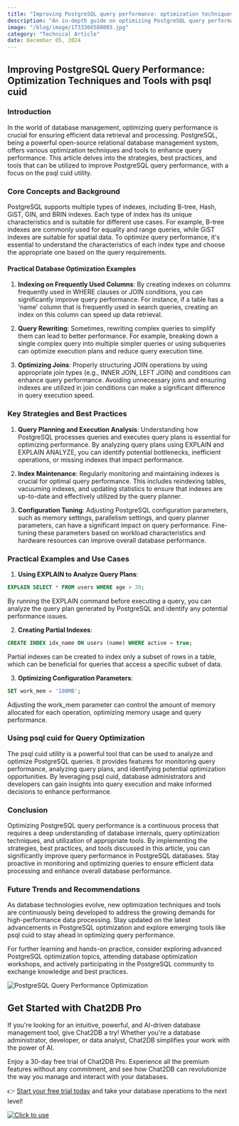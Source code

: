 ```yaml
---
title: "Improving PostgreSQL query performance: optimization techniques and tools with psql cuid"
description: "An in-depth guide on optimizing PostgreSQL query performance using various techniques and tools like psql cuid."
image: "/blog/image/1733366588003.jpg"
category: "Technical Article"
date: December 05, 2024
---
```


## Improving PostgreSQL Query Performance: Optimization Techniques and Tools with psql cuid

### Introduction

In the world of database management, optimizing query performance is crucial for ensuring efficient data retrieval and processing. PostgreSQL, being a powerful open-source relational database management system, offers various optimization techniques and tools to enhance query performance. This article delves into the strategies, best practices, and tools that can be utilized to improve PostgreSQL query performance, with a focus on the psql cuid utility.

### Core Concepts and Background

PostgreSQL supports multiple types of indexes, including B-tree, Hash, GiST, GIN, and BRIN indexes. Each type of index has its unique characteristics and is suitable for different use cases. For example, B-tree indexes are commonly used for equality and range queries, while GiST indexes are suitable for spatial data. To optimize query performance, it's essential to understand the characteristics of each index type and choose the appropriate one based on the query requirements.

#### Practical Database Optimization Examples

1. **Indexing on Frequently Used Columns**: By creating indexes on columns frequently used in WHERE clauses or JOIN conditions, you can significantly improve query performance. For instance, if a table has a 'name' column that is frequently used in search queries, creating an index on this column can speed up data retrieval.

2. **Query Rewriting**: Sometimes, rewriting complex queries to simplify them can lead to better performance. For example, breaking down a single complex query into multiple simpler queries or using subqueries can optimize execution plans and reduce query execution time.

3. **Optimizing Joins**: Properly structuring JOIN operations by using appropriate join types (e.g., INNER JOIN, LEFT JOIN) and conditions can enhance query performance. Avoiding unnecessary joins and ensuring indexes are utilized in join conditions can make a significant difference in query execution speed.

### Key Strategies and Best Practices

1. **Query Planning and Execution Analysis**: Understanding how PostgreSQL processes queries and executes query plans is essential for optimizing performance. By analyzing query plans using EXPLAIN and EXPLAIN ANALYZE, you can identify potential bottlenecks, inefficient operations, or missing indexes that impact performance.

2. **Index Maintenance**: Regularly monitoring and maintaining indexes is crucial for optimal query performance. This includes reindexing tables, vacuuming indexes, and updating statistics to ensure that indexes are up-to-date and effectively utilized by the query planner.

3. **Configuration Tuning**: Adjusting PostgreSQL configuration parameters, such as memory settings, parallelism settings, and query planner parameters, can have a significant impact on query performance. Fine-tuning these parameters based on workload characteristics and hardware resources can improve overall database performance.

### Practical Examples and Use Cases

1. **Using EXPLAIN to Analyze Query Plans**:

```sql
EXPLAIN SELECT * FROM users WHERE age > 30;
```

By running the EXPLAIN command before executing a query, you can analyze the query plan generated by PostgreSQL and identify any potential performance issues.

2. **Creating Partial Indexes**:

```sql
CREATE INDEX idx_name ON users (name) WHERE active = true;
```

Partial indexes can be created to index only a subset of rows in a table, which can be beneficial for queries that access a specific subset of data.

3. **Optimizing Configuration Parameters**:

```sql
SET work_mem = '100MB';
```

Adjusting the work_mem parameter can control the amount of memory allocated for each operation, optimizing memory usage and query performance.

### Using psql cuid for Query Optimization

The psql cuid utility is a powerful tool that can be used to analyze and optimize PostgreSQL queries. It provides features for monitoring query performance, analyzing query plans, and identifying potential optimization opportunities. By leveraging psql cuid, database administrators and developers can gain insights into query execution and make informed decisions to enhance performance.

### Conclusion

Optimizing PostgreSQL query performance is a continuous process that requires a deep understanding of database internals, query optimization techniques, and utilization of appropriate tools. By implementing the strategies, best practices, and tools discussed in this article, you can significantly improve query performance in PostgreSQL databases. Stay proactive in monitoring and optimizing queries to ensure efficient data processing and enhance overall database performance.

### Future Trends and Recommendations

As database technologies evolve, new optimization techniques and tools are continuously being developed to address the growing demands for high-performance data processing. Stay updated on the latest advancements in PostgreSQL optimization and explore emerging tools like psql cuid to stay ahead in optimizing query performance.

For further learning and hands-on practice, consider exploring advanced PostgreSQL optimization topics, attending database optimization workshops, and actively participating in the PostgreSQL community to exchange knowledge and best practices.

![PostgreSQL Query Performance Optimization](https://example.com/postgresql-query-performance.jpg)

## Get Started with Chat2DB Pro

If you're looking for an intuitive, powerful, and AI-driven database management tool, give Chat2DB a try! Whether you're a database administrator, developer, or data analyst, Chat2DB simplifies your work with the power of AI.

Enjoy a 30-day free trial of Chat2DB Pro. Experience all the premium features without any commitment, and see how Chat2DB can revolutionize the way you manage and interact with your databases.

👉 [Start your free trial today](https://chat2db.ai/pricing) and take your database operations to the next level!


[![Click to use](/image/blog/bg/chat2db.jpg)](https://app.chat2db-ai.com/)
